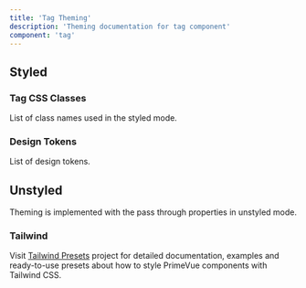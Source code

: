 ```yaml
---
title: 'Tag Theming'
description: 'Theming documentation for tag component'
component: 'tag'
---
```


## Styled

### Tag CSS Classes

List of class names used in the styled mode.

<DocApiTable name="Tag" type="style" />

### Design Tokens

List of design tokens.

<DocApiTable name="Tag" type="token" />

## Unstyled

Theming is implemented with the pass through properties in unstyled mode.

### Tailwind

Visit [Tailwind Presets](https://github.com/primefaces/primevue-tailwind) project for detailed documentation, examples and ready-to-use presets about how to style PrimeVue components with Tailwind CSS.
